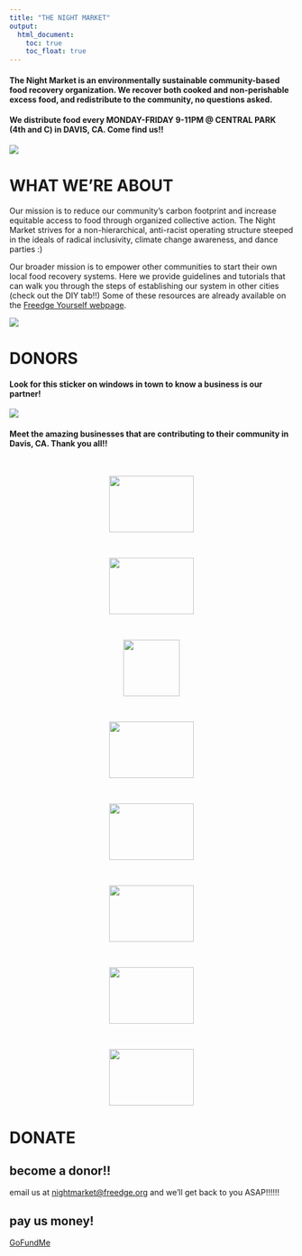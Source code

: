 ```yaml
---
title: "THE NIGHT MARKET"
output:
  html_document:
    toc: true
    toc_float: true
---
```


#### The Night Market is an environmentally sustainable community-based **food recovery organization**. We recover both cooked and non-perishable excess food, and redistribute to the community, no questions asked.

#### We distribute food every **MONDAY-FRIDAY 9-11PM @ CENTRAL PARK (4th and C) in DAVIS, CA**. Come find us!!

</h4><div class="main-photo"><img src="photos/DNM.PNG"></div></h4>


# WHAT WE'RE ABOUT

Our mission is to reduce our community's carbon footprint and increase equitable access to food through organized collective action. The Night Market strives for a non-hierarchical, anti-racist operating structure steeped in the ideals of radical inclusivity, climate change awareness, and dance parties :)

Our broader mission is to empower other communities to start their own local food recovery systems. Here we provide guidelines and tutorials that can walk you through the steps of establishing our system in other cities (check out the DIY tab!!) Some of these resources are already available on the [Freedge Yourself webpage](https://freedge.org/freedge-yourself/).

</h4><div class="main-photo"><img src="photos/1S9A8420.jpg"></div></h4>


# DONORS

#### Look for this sticker on windows in town to know a business is our partner! 

</h4><div class="main-photo"><img src="photos/NightMarketPartnerSticker.png"></div></h4>



#### Meet the amazing businesses that are contributing to their community in Davis, CA. Thank you all!!


<br>
 <p style="text-align:center;">
      <a href="https://www.gochickpeas.com/">
         <img src="donors/chickps.png" style="width:150px;height:100px;">
      </a></p>


<br>
<p style="text-align:center;">
      <a href="https://www.sophiasthaikitchen.com/">
        <img src="donors/sophias.png"style="width:150px;height:100px;">
      </a>
      </p>

<br>
 <p style="text-align:center;">
      <a href="https://davisfood.coop/">
         <img src="donors/coop.png"style="width:100px;height:100px;">
      </a></p>



<br>
<p style="text-align:center;">
      <a href="https://locations.panerabread.com/ca/davis/609-3rd-st.html">
        <img src="donors/panera.jpg"style="width:150px;height:100px;">
      </a></p>


<br>
<p style="text-align:center;">
      <a href="https://www.yelp.com/biz/village-bakery-davis">
        <img src="donors/VillageBakery.png"style="width:150px;height:100px;">
      </a></p>
      
<br>
<p style="text-align:center;">
      <a href="https://www.capayfarms.com/">
        <img src="donors/capay.png"style="width:150px;height:100px;">
      </a></p>
<br>
<p style="text-align:center;">
      <a href="https://locations.noahs.com/us/ca/davis/1411-w-covell-blvd">
        <img src="donors/noahs.png"style="width:150px;height:100px;">
      </a></p>

<br>
<p style="text-align:center;">
      <a href="https://locations.peets.com/ll/US/CA/Davis/231-E-Street">
        <img src="donors/peets.png"style="width:150px;height:100px;">
      </a></p>



# DONATE

## become a donor!!
email us at 
<a href = "mailto: nightmarket@freedge.org"> nightmarket@freedge.org</a> and we'll get back to you ASAP!!!!!!

## pay us money!

[GoFundMe](https://www.gofundme.com/f/davis-night-market-fund)


